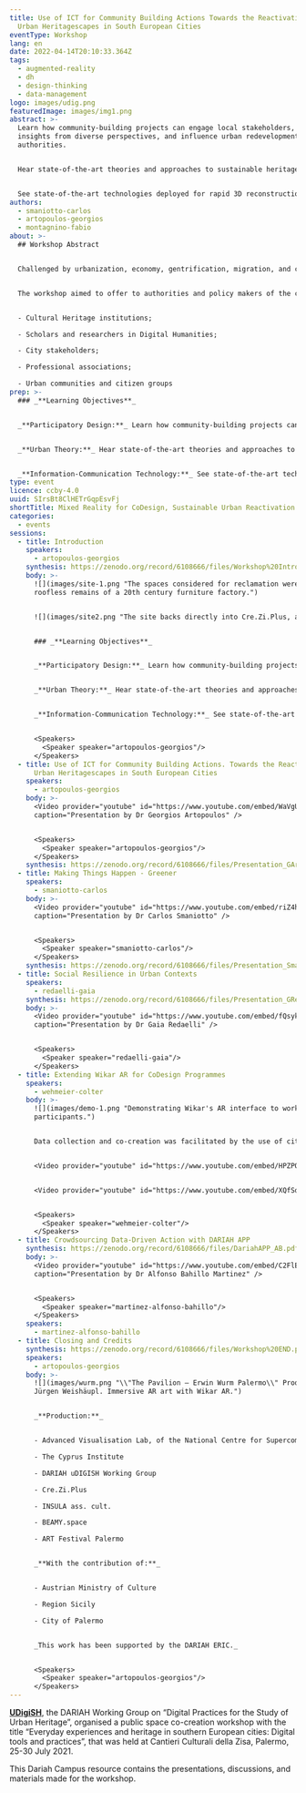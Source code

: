 ```yaml
---
title: Use of ICT for Community Building Actions Towards the Reactivation of
  Urban Heritagescapes in South European Cities
eventType: Workshop
lang: en
date: 2022-04-14T20:10:33.364Z
tags:
  - augmented-reality
  - dh
  - design-thinking
  - data-management
logo: images/udig.png
featuredImage: images/img1.png
abstract: >-
  Learn how community-building projects can engage local stakeholders, pull
  insights from diverse perspectives, and influence urban redevelopment
  authorities.


  Hear state-of-the-art theories and approaches to sustainable heritage, with reflections from experienced architects, academics, and urban thinkers. Identify critical issues of urban gentrification, place-making, and the pressures faced by historic urban neighbourhoods in Southern Europe.


  See state-of-the-art technologies deployed for rapid 3D reconstruction, documentation, and urban co-design with non-experts. We specifically explore augmented reality as a possible solution to scalable public outreach.
authors:
  - smaniotto-carlos
  - artopoulos-georgios
  - montagnino-fabio
about: >-
  ## Workshop Abstract


  Challenged by urbanization, economy, gentrification, migration, and climate change the experience of historical spaces and buildings is fragmented, thus mirroring the disconnected perception of urban societies. This Dariah workshop studied how urban heritage and the abundance of culturally valuable structures in historic cities across Europe can contribute to reflective processes and the creation of legible, inclusive, accessible, resilient and enjoyable cities.


  The workshop aimed to offer to authorities and policy makers of the city opportunities for data-driven consultation actions that engage:


  - Cultural Heritage institutions;

  - Scholars and researchers in Digital Humanities;

  - City stakeholders;

  - Professional associations;

  - Urban communities and citizen groups
prep: >-
  ### _**Learning Objectives**_


  _**Participatory Design:**_ Learn how community-building projects can engage local stakeholders, pull insights from diverse perspectives, and influence urban redevelopment authorities.


  _**Urban Theory:**_ Hear state-of-the-art theories and approaches to sustainable heritage, with reflections from experienced architects, academics, and urban thinkers. Identify critical issues of urban gentrification, place-making, and the pressures faced by historic urban neighbourhoods in Southern Europe.


  _**Information-Communication Technology:**_ See state-of-the-art technologies deployed for rapid 3D reconstruction, documentation, and urban co-design with non-experts. We specifically explore augmented reality as a possible solution to scalable public outreach.
type: event
licence: ccby-4.0
uuid: SIrsBt8ClHETrGqpEsvFj
shortTitle: Mixed Reality for CoDesign, Sustainable Urban Reactivation in Historic Cities
categories:
  - events
sessions:
  - title: Introduction
    speakers:
      - artopoulos-georgios
    synthesis: https://zenodo.org/record/6108666/files/Workshop%20Introduction_GArtopoulos.pdf?download=1
    body: >-
      ![](images/site-1.png "The spaces considered for reclamation were the
      roofless remains of a 20th century furniture factory.")


      ![](images/site2.png "The site backs directly into Cre.Zi.Plus, a coworking space, cafe, and event venue for the campus.")


      ### _**Learning Objectives**_


      _**Participatory Design:**_ Learn how community-building projects can engage local stakeholders, pull insights from diverse perspectives, and influence urban redevelopment authorities.


      _**Urban Theory:**_ Hear state-of-the-art theories and approaches to sustainable heritage, with reflections from experienced architects, academics, and urban thinkers. Identify critical issues of urban gentrification, place-making, and the pressures faced by historic urban neighbourhoods in Southern Europe.


      _**Information-Communication Technology:**_ See state-of-the-art technologies deployed for rapid 3D reconstruction, documentation, and urban co-design with non-experts. We specifically explore augmented reality as a possible solution to scalable public outreach.


      <Speakers>
        <Speaker speaker="artopoulos-georgios"/>
      </Speakers>
  - title: Use of ICT for Community Building Actions. Towards the Reactivation of
      Urban Heritagescapes in South European Cities
    speakers:
      - artopoulos-georgios
    body: >-
      <Video provider="youtube" id="https://www.youtube.com/embed/WaVgUurKUy8"
      caption="Presentation by Dr Georgios Artopoulos" />


      <Speakers>
        <Speaker speaker="artopoulos-georgios"/>
      </Speakers>
    synthesis: https://zenodo.org/record/6108666/files/Presentation_GArtopoulos.pdf?download=1
  - title: Making Things Happen - Greener
    speakers:
      - smaniotto-carlos
    body: >-
      <Video provider="youtube" id="https://www.youtube.com/embed/riZ4hiaZSqM"
      caption="Presentation by Dr Carlos Smaniotto" />


      <Speakers>
        <Speaker speaker="smaniotto-carlos"/>
      </Speakers>
    synthesis: https://zenodo.org/record/6108666/files/Presentation_Smaniotto.pdf?download=1
  - title: Social Resilience in Urban Contexts
    speakers:
      - redaelli-gaia
    synthesis: https://zenodo.org/record/6108666/files/Presentation_GRedaelli.pdf?download=1
    body: >-
      <Video provider="youtube" id="https://www.youtube.com/embed/fQsykzk6i0Q"
      caption="Presentation by Dr Gaia Redaelli" />


      <Speakers>
        <Speaker speaker="redaelli-gaia"/>
      </Speakers>
  - title: Extending Wikar AR for CoDesign Programmes
    speakers:
      - wehmeier-colter
    body: >-
      ![](images/demo-1.png "Demonstrating Wikar's AR interface to workshop
      participants.")


      Data collection and co-creation was facilitated by the use of citizen volunteered geolocation software (readily available to the participants by the organisers), such as DEUSTO Tech [DARIAH](https://play.google.com/store/apps/details?id=mobility.deustotech.dariah_android) app. A separate mobile augmented-reality app, [WIKAR](http://wikar.co/), was used to facilitate a participatory project development processes. With this tool, workshop participants could visualize various project proposals directly projected in the real spaces subject of the project through their iOS and Android mobile devices.


      <Video provider="youtube" id="https://www.youtube.com/embed/HPZPO5Xp7hU" caption="Video recording of Wikar AR proposal visualization on site." />


      <Video provider="youtube" id="https://www.youtube.com/embed/XQfSdYfbdkw" caption="Presentation by Colter Wehmeier" />


      <Speakers>
        <Speaker speaker="wehmeier-colter"/>
      </Speakers>
  - title: Crowdsourcing Data-Driven Action with DARIAH APP
    synthesis: https://zenodo.org/record/6108666/files/DariahAPP_AB.pdf?download=1
    body: >-
      <Video provider="youtube" id="https://www.youtube.com/embed/C2FlEPBTCkg"
      caption="Presentation by Dr Alfonso Bahillo Martinez" />


      <Speakers>
        <Speaker speaker="martinez-alfonso-bahillo"/>
      </Speakers>
    speakers:
      - martinez-alfonso-bahillo
  - title: Closing and Credits
    synthesis: https://zenodo.org/record/6108666/files/Workshop%20END.pdf?download=1
    speakers:
      - artopoulos-georgios
    body: >-
      ![](images/wurm.png "\\"The Pavilion – Erwin Wurm Palermo\\" Production:
      Jürgen Weishäupl. Immersive AR art with Wikar AR.")


      _**Production:**_


      - Advanced Visualisation Lab, of the National Centre for Supercomputing Applications at the University of Illinois at Urbana-Champaign

      - The Cyprus Institute

      - DARIAH uDIGISH Working Group

      - Cre.Zi.Plus

      - INSULA ass. cult.

      - BEAMY.space

      - ART Festival Palermo


      _**With the contribution of:**_


      - Austrian Ministry of Culture

      - Region Sicily

      - City of Palermo


      _This work has been supported by the DARIAH ERIC._


      <Speakers>
        <Speaker speaker="artopoulos-georgios"/>
      </Speakers>
---
```


**[UDigiSH](https://www.dariah.eu/activities/working-groups/digital-practices-for-the-study-of-urban-heritage/)**, the DARIAH Working Group on “Digital Practices for the Study of Urban Heritage”, organised a public space co-creation workshop with the title “Everyday experiences and heritage in southern European cities: Digital tools and practices”, that was held at Cantieri Culturali della Zisa, Palermo, 25-30 July 2021.

This Dariah Campus resource contains the presentations, discussions, and materials made for the workshop.
